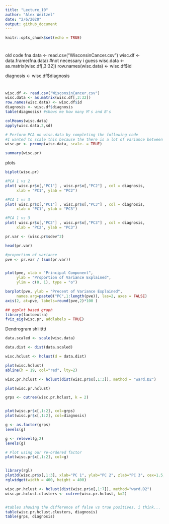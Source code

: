 ```yaml
---
title: "Lecture_10"
author: "Alex Weitzel"
date: "2/6/2020"
output: github_document
---
```


```r
knitr::opts_chunk$set(echo = TRUE)
```


#
old code
fna.data <- read.csv("WisconsinCancer.csv")
wisc.df <- data.frame(fna.data) #not necessary i guess
wisc.data <- as.matrix(wisc.df[,3:32])
row.names(wisc.data) <- wisc.df$id

diagnosis <- wisc.df$diagnosis

#

```r
wisc.df <- read.csv("WisconsinCancer.csv")
wisc.data <- as.matrix(wisc.df[,3:32])
row.names(wisc.data) <- wisc.df$id
diagnosis <- wisc.df$diagnosis
table(diagnosis) #shows me how many M's and B's

colMeans(wisc.data)
apply(wisc.data,2,sd)

# Perform PCA on wisc.data by completing the following code
#I wanted to scale this because the there is a lot of variance between samples (in that apply function)
wisc.pr <- prcomp(wisc.data, scale. = TRUE)

summary(wisc.pr)
```



plots
```r
biplot(wisc.pr)

#PCA 1 vs 2
plot( wisc.pr$x[,"PC1"] , wisc.pr$x[,"PC2"] , col = diagnosis, 
     xlab = "PC1", ylab = "PC2")

#PCA 1 vs 3
plot( wisc.pr$x[,"PC1"] , wisc.pr$x[,"PC3"] , col = diagnosis, 
     xlab = "PC1", ylab = "PC3")

#PCA 1 vs 3
plot( wisc.pr$x[,"PC2"] , wisc.pr$x[,"PC3"] , col = diagnosis, 
     xlab = "PC2", ylab = "PC3")
```

```r
pr.var <- (wisc.pr$sdev^2)

head(pr.var)

#proportion of variance
pve <- pr.var / (sum(pr.var))


plot(pve, xlab = "Principal Component", 
     ylab = "Proportion of Variance Explained", 
     ylim = c(0, 1), type = "o")

barplot(pve, ylab = "Precent of Variance Explained",
     names.arg=paste0("PC",1:length(pve)), las=2, axes = FALSE)
axis(2, at=pve, labels=round(pve,2)*100 )

## ggplot based graph
library(factoextra)
fviz_eig(wisc.pr, addlabels = TRUE)
```



Dendrogram shiiitttt
```r
data.scaled <- scale(wisc.data)

data.dist <- dist(data.scaled)

wisc.hclust <- hclust(d = data.dist)

plot(wisc.hclust)
abline(h = 19, col="red", lty=2)

wisc.pr.hclust <- hclust(dist(wisc.pr$x[,1:3]), method = "ward.D2")

plot(wisc.pr.hclust)

grps <- cutree(wisc.pr.hclust, k = 2)


plot(wisc.pr$x[,1:2], col=grps)
plot(wisc.pr$x[,1:2], col=diagnosis)


```


```r
g <- as.factor(grps)
levels(g)

g <- relevel(g,2)
levels(g)

# Plot using our re-ordered factor 
plot(wisc.pr$x[,1:2], col=g)


library(rgl)
plot3d(wisc.pr$x[,1:3], xlab="PC 1", ylab="PC 2", zlab="PC 3", cex=1.5, size=1, type="s", col=grps)
rglwidget(width = 400, height = 400)

```


```r
wisc.pr.hclust <- hclust(dist(wisc.pr$x[,1:7]), method="ward.D2")
wisc.pr.hclust.clusters <- cutree(wisc.pr.hclust, k=2)


#tables showing the difference of false vs true positives. i think...
table(wisc.pr.hclust.clusters, diagnosis)
table(grps, diagnosis)

```




